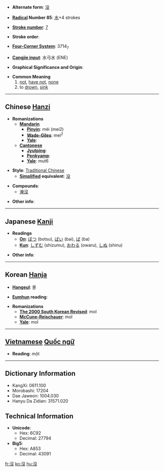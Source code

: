 * '''Alternate form''': [[没]]

* '''[[Wiktionary:Chinese radical index| Radical]] Number 85''': [[Wiktionary:Chinese radical index 水|水]]+4 strokes

* '''[[Wiktionary:Chinese total strokes index|Stroke number]]''': [[Wiktionary:Chinese total strokes index 7|7]]

* '''Stroke order''': 

* '''[[Wiktionary:Chinese four corner index|Four-Corner System]]''': 3714<sub>7</sub>

* '''[[Wiktionary:Chinese Cangjie index|Cangjie input]]''': 水弓水 (ENE)

* '''Graphical Significance and Origin''': 

* '''Common Meaning'''
*#[[not]], [[have not]], [[none]]
*# to [[drown]], [[sink]]


----

== Chinese [[Hanzi]] ==

* '''Romanizations'''
** '''[[Mandarin]]'''
*** '''[[Pinyin]]''': méi (mei2)
*** '''[[Wade-Giles]]''': mei<sup>2</sup>
*** '''[[Yale]]''': 
** '''[[Cantonese]]'''
*** '''[[Jyutping]]''':
*** '''[[Penkyamp]]''': 
*** '''[[Yale]]''': mut6

* '''Style''': [[Traditional Chinese]] 
** '''[[Simplified Chinese|Simplified]] equivalent''': [[没]]

* '''Compounds''':
**[[淹沒]]

* '''Other info''': 

----

== Japanese [[Kanji]] ==

* '''Readings'''
** '''[[On]]''': [[ぼつ]] (botsu), [[ばい]] (bai), [[ば]] (ba)
** '''[[Kun]]''': [[しずむ]] (shizumu), [[おわる]] (owaru), [[しぬ]] (shinu)

* '''Other info''':  

----

== Korean [[Hanja]] ==

* '''[[Hangeul]]''': 몰

* '''[[Eumhun]] reading''': 

* '''Romanizations'''
** '''[[The 2000 South Korean Revised Romanization|The 2000 South Korean Revised]]''': mol
** '''[[McCune-Reischauer]]''': mol
** '''[[Yale]]''': mol


----

== [[Vietnamese]] [[Quốc ngữ]] ==

* '''Reading''': một

----

== Dictionary Information ==

* KangXi: 0611.100
* Morobashi: 17204
* Dae Jaweon: 1004.030
* Hanyu Da Zidian: 31571.020

== Technical Information ==

* '''Unicode''':
** Hex: 6C92
** Decimal: 27794
* '''Big5''':
** Hex: A853
** Decimal: 43091

[[fr:沒]]
[[ko:沒]]
[[hu:沒]]